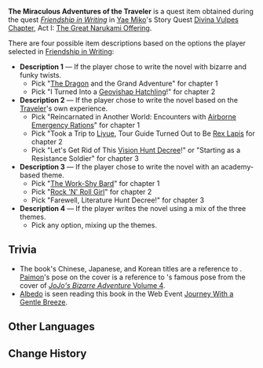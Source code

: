 {{Item Infobox
|id           = 101685
|image        = Item The Miraculous Adventures of the Traveler.png
|type         = Quest Items
|description  = '''Description 1:'''<br />"This story is quite wild and can be almost disorienting to read initially, but its wonderment grows on you, and it contains many a moment of gut-busting laughter. I liked it very much." &mdash; [[Ms. Hina]]

'''Description 2:'''<br />"This is a rather orthodox light novel, with its contents essentially being an edited version of real life in Teyvat. What is surprising, however, is that the author seems to be highly knowledgeable about Watatsumi Island, with many vivid, almost lifelike descriptions." &mdash; Ms. Hina

'''Description 3:'''<br />"This light novel is based on school life and depicts the antics of all manner of schoolyard oddballs. A very entertaining read." &mdash; Ms. Hina

'''Description 4:'''<br />"By blending many styles together, this seemingly thin book transports you into a great many tales. I can only imagine that its author must also be a very interesting person. I happen to know someone like that, in fact — something that lends this book a very familiar touch." &mdash; Ms. Hina
|source1      = [[Friendship in Writing]]
}}
'''The Miraculous Adventures of the Traveler''' is a quest item obtained during the quest ''[[Friendship in Writing]]'' in [[Yae Miko]]'s Story Quest [[Divina Vulpes Chapter]], Act I: [[The Great Narukami Offering]].

There are four possible item descriptions based on the options the player selected in [[Friendship in Writing]]:

* '''Description 1''' &mdash; If the player chose to write the novel with bizarre and funky twists.
** Pick "[[Dvalin|The Dragon]] and the Grand Adventure" for chapter 1
** Pick "I Turned Into a [[Geovishap Hatchling]]!" for chapter 2
* '''Description 2''' &mdash; If the player chose to write the novel based on the [[Traveler]]'s own experience.
** Pick "Reincarnated in Another World: Encounters with [[Paimon|Airborne Emergency Rations]]" for chapter 1
** Pick "Took a Trip to [[Liyue]], Tour Guide Turned Out to Be [[Rex Lapis]] for chapter 2
** Pick "Let's Get Rid of This [[Vision Hunt Decree]]!" or "Starting as a Resistance Soldier" for chapter 3
* '''Description 3''' &mdash; If the player chose to write the novel with an academy-based theme.
** Pick "[[Venti|The Work-Shy Bard]]" for chapter 1
** Pick "[[Xinyan|Rock 'N' Roll Girl]]" for chapter 2
** Pick "Farewell, Literature Hunt Decree!" for chapter 3
* '''Description 4''' &mdash; If the player writes the novel using a mix of the three themes.
** Pick any option, mixing up the themes.

==Trivia==
* The book's Chinese, Japanese, and Korean titles are a reference to ''{{w|JoJo's Bizarre Adventure}}''. [[Paimon]]'s pose on the cover is a reference to {{w|Jonathan Joestar}}'s famous pose from the cover of [[w:c:jojo:Volume 4|''JoJo's Bizarre Adventure'' Volume 4]].
* [[Albedo]] is seen reading this book in the Web Event [[Journey With a Gentle Breeze]].

==Other Languages ==
{{Other Languages
|en      = The Miraculous Adventures of the Traveler
|zhs     = 《旅行者的奇妙冒险》
|zhs_rm  = "Lǚxíngzhě de Qímiào Màoxiǎn"
|zht     = 《旅行者的奇妙冒險》
|zht_rm  = "Lǚxíngzhě de Qímiào Màoxiǎn"
|zh_tl   = "Traveler's Bizarre Adventure"
|ja      = 『旅人の奇妙な冒険』
|ja_rm   = "Tabibito no Kimyou na Bouken"
|ja_tl   = "Traveler's Bizarre Adventure"
|ko      = 《여행자의 기묘한 모험》
|ko_rm   = "Yeohaengja-ui Gimyohan Moheom"
|ko_tl   = "Traveler's Bizarre Adventure"
|es      = Las increíbles aventuras (de la viajera/del viajero)
|es_tl   = 
|fr      = « Les extraordinaires aventures (du voyageur/de la voyageuse) »
|fr_tl   = "The Extraordinary Adventures of the Traveler (M/F)"
|ru      = «Удивительные приключения путешественника»
|ru_tl   = 
|th      = "นักเดินทาง ล่าข้ามศตวรรษ"
|th_rm   = 
|th_tl   = 
|vi      = Chuyến Phiêu Lưu Kỳ Thú
|vi_tl   = 
|de      = „Die wundersamen Abenteuer (der/des) Reisenden“
|de_tl   = "The Wondrous Adventures of the Traveler (M/F)"
|id      = Petualangan Ajaib Sang Pengembara
|id_tl   = Miraculous Adventures of the Traveler
|pt      = "As Aventuras Fantásticas (da/do) Viajante"
|pt_tl   = 
}}

==Change History==
{{Change History|2.5}}